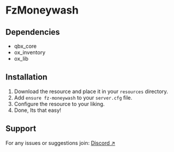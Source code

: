 # FzMoneywash

## Dependencies
- qbx_core
- ox_inventory
- ox_lib

## Installation
1. Download the resource and place it in your `resources` directory.
2. Add `ensure fz-moneywash` to your `server.cfg` file.
3. Configure the resource to your liking.
4. Done, Its that easy!

## Support
For any issues or suggestions join: [Discord ↗](https://discord.gg/yk5ean6rte)
